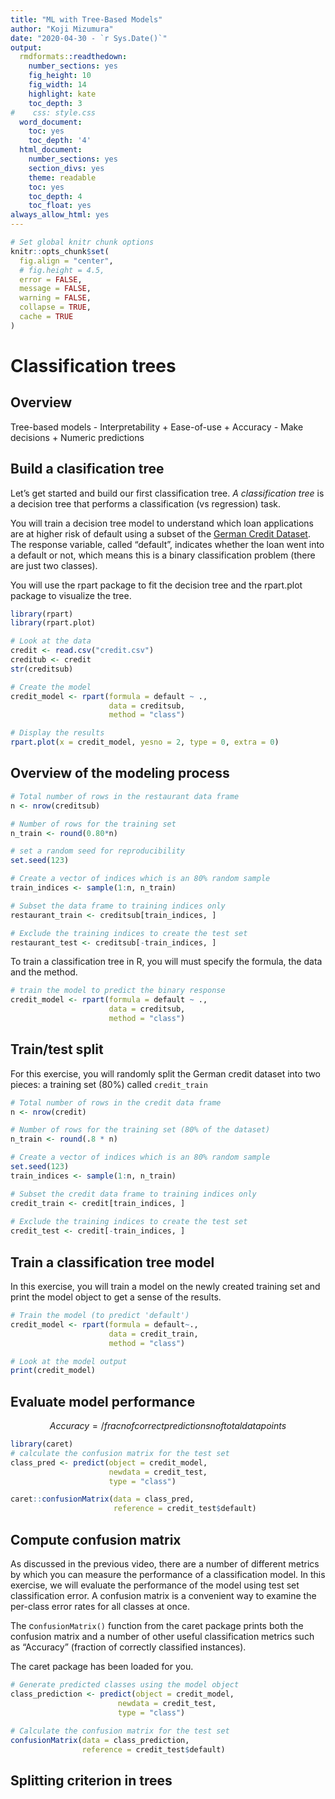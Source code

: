 ```yaml
---
title: "ML with Tree-Based Models"
author: "Koji Mizumura"
date: "2020-04-30 - `r Sys.Date()`"
output: 
  rmdformats::readthedown:
    number_sections: yes
    fig_height: 10
    fig_width: 14
    highlight: kate
    toc_depth: 3
#    css: style.css
  word_document:
    toc: yes
    toc_depth: '4'
  html_document:
    number_sections: yes
    section_divs: yes
    theme: readable
    toc: yes
    toc_depth: 4
    toc_float: yes
always_allow_html: yes
---
```


```r
# Set global knitr chunk options
knitr::opts_chunk$set(
  fig.align = "center",
  # fig.height = 4.5,
  error = FALSE,
  message = FALSE, 
  warning = FALSE, 
  collapse = TRUE,
  cache = TRUE
)
```

# Classification trees
## Overview

Tree-based models 
- Interpretability + Ease-of-use + Accuracy
- Make decisions + Numeric predictions

## Build a clasification tree

Let's get started and build our first classification tree. _A classification tree_ is a decision tree that performs a classification (vs regression) task.

You will train a decision tree model to understand which loan applications are at higher risk of default using a subset of the [German Credit Dataset](https://archive.ics.uci.edu/ml/datasets/Statlog+%28German+Credit+Data%29). The response variable, called "default", indicates whether the loan went into a default or not, which means this is a binary classification problem (there are just two classes).

You will use the rpart package to fit the decision tree and the rpart.plot package to visualize the tree.

```r
library(rpart)
library(rpart.plot)

# Look at the data
credit <- read.csv("credit.csv")
creditub <- credit
str(creditsub)

# Create the model
credit_model <- rpart(formula = default ~ ., 
                      data = creditsub, 
                      method = "class")

# Display the results
rpart.plot(x = credit_model, yesno = 2, type = 0, extra = 0)

```

## Overview of the modeling process

```r
# Total number of rows in the restaurant data frame
n <- nrow(creditsub)

# Number of rows for the training set
n_train <- round(0.80*n)

# set a random seed for reproducibility
set.seed(123)

# Create a vector of indices which is an 80% random sample 
train_indices <- sample(1:n, n_train)

# Subset the data frame to training indices only
restaurant_train <- creditsub[train_indices, ]

# Exclude the training indices to create the test set
restaurant_test <- creditsub[-train_indices, ]
```

To train a classification tree in R, you will must specify the formula, the data and the method.

```r
# train the model to predict the binary response 
credit_model <- rpart(formula = default ~ ., 
                      data = creditsub, 
                      method = "class")

```

## Train/test split

For this exercise, you will randomly split the German credit dataset into two pieces: a training set (80%) called `credit_train`

```r
# Total number of rows in the credit data frame
n <- nrow(credit)

# Number of rows for the training set (80% of the dataset)
n_train <- round(.8 * n) 

# Create a vector of indices which is an 80% random sample
set.seed(123)
train_indices <- sample(1:n, n_train)

# Subset the credit data frame to training indices only
credit_train <- credit[train_indices, ]  
  
# Exclude the training indices to create the test set
credit_test <- credit[-train_indices, ]  
```

## Train a classification tree model

In this exercise, you will train a model on the newly created training set and print the model object to get a sense of the results.

```r
# Train the model (to predict 'default')
credit_model <- rpart(formula = default~., 
                      data = credit_train, 
                      method = "class")

# Look at the model output                      
print(credit_model)
```

## Evaluate model performance 

$$
Accuracy = /frac {n of correct predictions} {n of total data points}
$$

```r
library(caret)
# calculate the confusion matrix for the test set
class_pred <- predict(object = credit_model,
                      newdata = credit_test,
                      type = "class")

caret::confusionMatrix(data = class_pred,
                       reference = credit_test$default)
```

## Compute confusion matrix

As discussed in the previous video, there are a number of different metrics by which you can measure the performance of a classification model. In this exercise, we will evaluate the performance of the model using test set classification error. A confusion matrix is a convenient way to examine the per-class error rates for all classes at once.

The c`onfusionMatrix()` function from the caret package prints both the confusion matrix and a number of other useful classification metrics such as "Accuracy" (fraction of correctly classified instances).

The caret package has been loaded for you.

```r
# Generate predicted classes using the model object
class_prediction <- predict(object = credit_model,  
                        newdata = credit_test,   
                        type = "class")  
                            
# Calculate the confusion matrix for the test set
confusionMatrix(data = class_prediction,       
                reference = credit_test$default)  
```

## Splitting criterion in trees 



